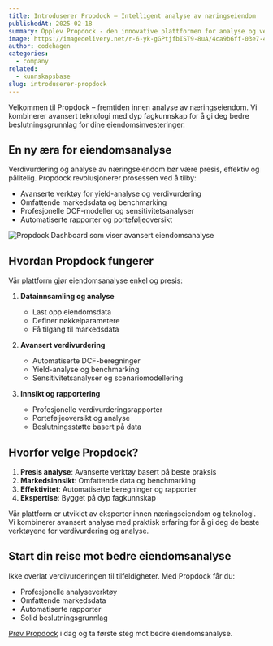 ```yaml
---
title: Introduserer Propdock – Intelligent analyse av næringseiendom
publishedAt: 2025-02-18
summary: Opplev Propdock - den innovative plattformen for analyse og verdivurdering av næringseiendom som forener teknologi med fagekspertise.
image: https://imagedelivery.net/r-6-yk-gGPtjfbIST9-8uA/4ca9b6ff-03e7-4dcc-8167-d7203befc700/public
author: codehagen
categories:
  - company
related:
  - kunnskapsbase
slug: introduserer-propdock
---
```


Velkommen til Propdock – fremtiden innen analyse av næringseiendom. Vi kombinerer avansert teknologi med dyp fagkunnskap for å gi deg bedre beslutningsgrunnlag for dine eiendomsinvesteringer.

## En ny æra for eiendomsanalyse

Verdivurdering og analyse av næringseiendom bør være presis, effektiv og pålitelig. Propdock revolusjonerer prosessen ved å tilby:

- Avanserte verktøy for yield-analyse og verdivurdering
- Omfattende markedsdata og benchmarking
- Profesjonelle DCF-modeller og sensitivitetsanalyser
- Automatiserte rapporter og porteføljeoversikt

<Image
  alt="Propdock Dashboard som viser avansert eiendomsanalyse"
  src="https://imagedelivery.net/r-6-yk-gGPtjfbIST9-8uA/de9cf569-f767-4d0c-7b3e-21605769be00/public"
  width={1607}
  height={946}
/>

## Hvordan Propdock fungerer

Vår plattform gjør eiendomsanalyse enkel og presis:

1. **Datainnsamling og analyse**
   - Last opp eiendomsdata
   - Definer nøkkelparametere
   - Få tilgang til markedsdata

2. **Avansert verdivurdering**
   - Automatiserte DCF-beregninger
   - Yield-analyse og benchmarking
   - Sensitivitetsanalyser og scenariomodellering

3. **Innsikt og rapportering**
   - Profesjonelle verdivurderingsrapporter
   - Porteføljeoversikt og analyse
   - Beslutningsstøtte basert på data

<Quote
  author="Erik Hansen"
  authorSrc="https://imagedelivery.net/r-6-yk-gGPtjfbIST9-8uA/author-sarah/public"
  title="Eiendomsforvalter"
  company="Oslo"
  companySrc="https://imagedelivery.net/r-6-yk-gGPtjfbIST9-8uA/oslo-logo/public"
  text="Propdock har revolusjonert måten vi analyserer eiendom på. Verktøyene er intuitive, og markedsdataene gir oss et solid beslutningsgrunnlag for våre investeringer."
/>

## Hvorfor velge Propdock?

1. **Presis analyse**: Avanserte verktøy basert på beste praksis
2. **Markedsinnsikt**: Omfattende data og benchmarking
3. **Effektivitet**: Automatiserte beregninger og rapporter
4. **Ekspertise**: Bygget på dyp fagkunnskap

<Note variant="success">
  Vår plattform er utviklet av eksperter innen næringseiendom og teknologi. Vi kombinerer avansert analyse med praktisk erfaring for å gi deg de beste verktøyene for verdivurdering og analyse.
</Note>

## Start din reise mot bedre eiendomsanalyse

Ikke overlat verdivurderingen til tilfeldigheter. Med Propdock får du:

- Profesjonelle analyseverktøy
- Omfattende markedsdata
- Automatiserte rapporter
- Solid beslutningsgrunnlag

[Prøv Propdock](/kontakt) i dag og ta første steg mot bedre eiendomsanalyse.
